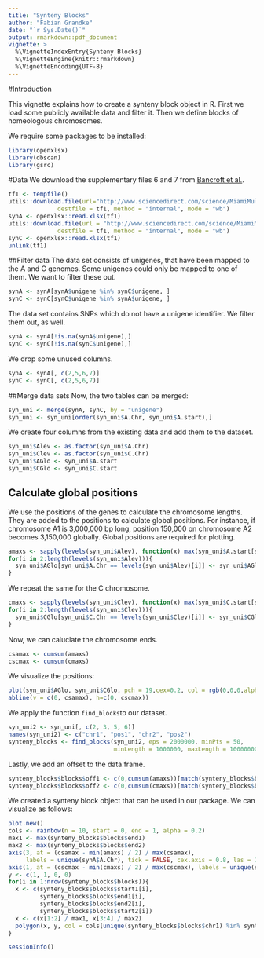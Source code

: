 ```yaml
---
title: "Synteny Blocks"
author: "Fabian Grandke"
date: "`r Sys.Date()`"
output: rmarkdown::pdf_document
vignette: >
  %\VignetteIndexEntry{Synteny Blocks}
  %\VignetteEngine{knitr::rmarkdown}
  %\VignetteEncoding{UTF-8}
---
```


#Introduction

This vignette explains how to create a synteny block object in R.
First we load some publicly available data and filter it.
Then we define blocks of homeologous chromosomes.

We require some packages to be installed:
```r
library(openxlsx)
library(dbscan)
library(gsrc)
```
#Data
We download the supplementary files 6 and 7 from [Bancroft et al.](http://www.sciencedirect.com/science/article/pii/S2352340915000062).
```r
tf1 <- tempfile()
utils::download.file(url="http://www.sciencedirect.com/science/MiamiMultiMediaURL/1-s2.0-S2352340915000062/1-s2.0-S2352340915000062-mmc6.xlsx/311593/html/S2352340915000062/5528a88e468e01866744f28fc42139c6/mmc6.xlsx",
              destfile = tf1, method = "internal", mode = "wb")
synA <- openxlsx::read.xlsx(tf1)
utils::download.file(url = "http://www.sciencedirect.com/science/MiamiMultiMediaURL/1-s2.0-S2352340915000062/1-s2.0-S2352340915000062-mmc7.xlsx/311593/html/S2352340915000062/d616ded5ee9399d4fe29df72435780c9/mmc7.xlsx",
              destfile = tf1, method = "internal", mode = "wb")
synC <- openxlsx::read.xlsx(tf1)
unlink(tf1)
```


##Filter data
The data set consists of unigenes, that have been mapped to the A and C genomes.
Some unigenes could only be mapped to one of them.
We want to filter these out.
```r
synA <- synA[synA$unigene %in% synC$unigene, ]
synC <- synC[synC$unigene %in% synA$unigene, ]
```

The data set contains SNPs which do not have a unigene identifier.
We filter them out, as well.
```r
synA <- synA[!is.na(synA$unigene),]
synC <- synC[!is.na(synC$unigene),]
```

We drop some unused columns.
```r
synA <- synA[, c(2,5,6,7)]
synC <- synC[, c(2,5,6,7)]
```

##Merge data sets
Now, the two tables can be merged:
```r
syn_uni <- merge(synA, synC, by = "unigene")
syn_uni <- syn_uni[order(syn_uni$A.Chr, syn_uni$A.start),]
```

We create four columns from the existing data and add them to the dataset.
```r
syn_uni$Alev <- as.factor(syn_uni$A.Chr)
syn_uni$Clev <- as.factor(syn_uni$C.Chr)
syn_uni$AGlo <- syn_uni$A.start
syn_uni$CGlo <- syn_uni$C.start
```

## Calculate global positions
We use the positions of the genes to calculate the chromosome lengths.
They are added to the positions to calculate global positions.
For instance, if chromosome A1 is 3,000,000 bp long,  position 150,000 on chromosome A2 becomes 3,150,000 globally.
Global positions are required for plotting.
```r
amaxs <- sapply(levels(syn_uni$Alev), function(x) max(syn_uni$A.start[syn_uni$A.Chr==x]))
for(i in 2:length(levels(syn_uni$Alev))){
  syn_uni$AGlo[syn_uni$A.Chr == levels(syn_uni$Alev)[i]] <- syn_uni$AGlo[syn_uni$A.Chr == levels(syn_uni$Alev)[i]] + sum(amaxs[1:(i-1)])
}
```
We repeat the same for the C chromosome.
```r
cmaxs <- sapply(levels(syn_uni$Clev), function(x) max(syn_uni$C.start[syn_uni$C.Chr==x]))
for(i in 2:length(levels(syn_uni$Clev))){
  syn_uni$CGlo[syn_uni$C.Chr == levels(syn_uni$Clev)[i]] <- syn_uni$CGlo[syn_uni$C.Chr == levels(syn_uni$Clev)[i]] + sum(cmaxs[1:(i-1)])
}
```

Now, we can caluclate the chromosome ends.
```r
csamax <- cumsum(amaxs)
cscmax <- cumsum(cmaxs)
```

We visualize the positions:
```r
plot(syn_uni$AGlo, syn_uni$CGlo, pch = 19,cex=0.2, col = rgb(0,0,0,alpha = 0.05))
abline(v = c(0, csamax), h=c(0, cscmax))
```


We apply the function `find_blocks`to our dataset.
```r
syn_uni2 <- syn_uni[, c(2, 3, 5, 6)]
names(syn_uni2) <- c("chr1", "pos1", "chr2", "pos2")
synteny_blocks <- find_blocks(syn_uni2, eps = 2000000, minPts = 50,
                              minLength = 1000000, maxLength = 10000000)
```

Lastly, we add an offset to the data.frame.
```r
synteny_blocks$blocks$off1 <- c(0,cumsum(amaxs))[match(synteny_blocks$blocks$chr1, names(amaxs))]
synteny_blocks$blocks$off2 <- c(0,cumsum(cmaxs))[match(synteny_blocks$blocks$chr2, names(cmaxs))]
```

We created a synteny block object that can be used in our package.
We can visualize as follows:
```r
plot.new()
cols <- rainbow(n = 10, start = 0, end = 1, alpha = 0.2)
max1 <- max(synteny_blocks$blocks$end1) 
max2 <- max(synteny_blocks$blocks$end2) 
axis(3, at = (csamax - min(amaxs) / 2) / max(csamax), 
     labels = unique(synA$A.Chr), tick = FALSE, cex.axis = 0.8, las = 1)
axis(1, at = (cscmax - min(cmaxs) / 2) / max(cscmax), labels = unique(synC$C.Chr), tick = FALSE, cex.axis = 0.8, las = 1)
y <- c(1, 1, 0, 0)
for(i in 1:nrow(synteny_blocks$blocks)){
  x <- c(synteny_blocks$blocks$start1[i], 
         synteny_blocks$blocks$end1[i], 
         synteny_blocks$blocks$end2[i], 
         synteny_blocks$blocks$start2[i])
  x <- c(x[1:2] / max1, x[3:4] / max2)
  polygon(x, y, col = cols[unique(synteny_blocks$blocks$chr1) %in% synteny_blocks$blocks$chr1[i]])
}

```














```r
sessionInfo()
```
